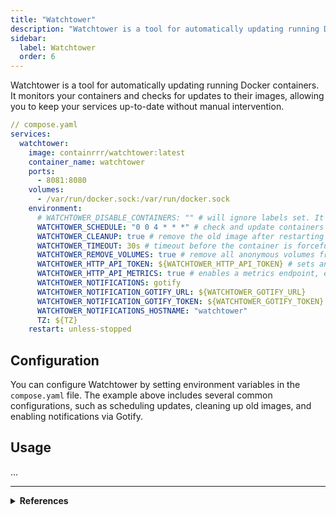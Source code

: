 ```yaml
---
title: "Watchtower"
description: "Watchtower is a tool for automatically updating running Docker containers."
sidebar:
  label: Watchtower
  order: 6
---
```


Watchtower is a tool for automatically updating running Docker containers. It monitors your containers and checks for updates to their images, allowing you to keep your services up-to-date without manual intervention.

```yaml
// compose.yaml
services:
  watchtower:
    image: containrrr/watchtower:latest
    container_name: watchtower
    ports:
      - 8081:8080
    volumes:
      - /var/run/docker.sock:/var/run/docker.sock
    environment:
      # WATCHTOWER_DISABLE_CONTAINERS: "" # will ignore labels set. It is worth checking out labels as that can be a more scalabe solution (automatic)
      WATCHTOWER_SCHEDULE: "0 0 4 * * *" # check and update containers daily at 4:00 AM
      WATCHTOWER_CLEANUP: true # remove the old image after restarting a container with a new image
      WATCHTOWER_TIMEOUT: 30s # timeout before the container is forcefully stopped. When set, this option will change the default (10s) wait time to the given value
      WATCHTOWER_REMOVE_VOLUMES: true # remove all anonymous volumes from the container before restarting with a new image. Named volumes will not be removed!
      WATCHTOWER_HTTP_API_TOKEN: ${WATCHTOWER_HTTP_API_TOKEN} # sets an authentication token to HTTP API requests
      WATCHTOWER_HTTP_API_METRICS: true # enables a metrics endpoint, exposing prometheus metrics via HTTP. See Metrics for details.
      WATCHTOWER_NOTIFICATIONS: gotify
      WATCHTOWER_NOTIFICATION_GOTIFY_URL: ${WATCHTOWER_GOTIFY_URL}
      WATCHTOWER_NOTIFICATION_GOTIFY_TOKEN: ${WATCHTOWER_GOTIFY_TOKEN}
      WATCHTOWER_NOTIFICATIONS_HOSTNAME: "watchtower"
      TZ: ${TZ}
    restart: unless-stopped
```

## Configuration

You can configure Watchtower by setting environment variables in the `compose.yaml` file. The example above includes several common configurations, such as scheduling updates, cleaning up old images, and enabling notifications via Gotify.

## Usage

...

---

<details>
  <summary>
    <strong>References</strong>
  </summary>

  <ul>
    <li><a href="https://containrrr.dev/watchtower/" target="_blank" rel="noopener noreferrer">Watchtower</a></li>
    <li><a href="https://www.youtube.com/watch?v=mSSlrRgSAP4" target="_blank" rel="noopener noreferrer">Watchtower - Update Docker Containers Automatically</a></li>
    <li><a href="https://www.youtube.com/watch?v=YVEe5ZrmA9k" target="_blank" rel="noopener noreferrer">Automatic Container Updates - Watchtower Docker GitOps</a></li>
  </ul>
</details>
